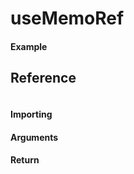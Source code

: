 
<Meta title="New Hook/useMemoRef" component={Example} />

# useMemoRef

#### Example

<Canvas>
  <Story story={Example} inline />
</Canvas>

## Reference

```ts

```

#### Importing

<ImportPath />

#### Arguments

#### Return
